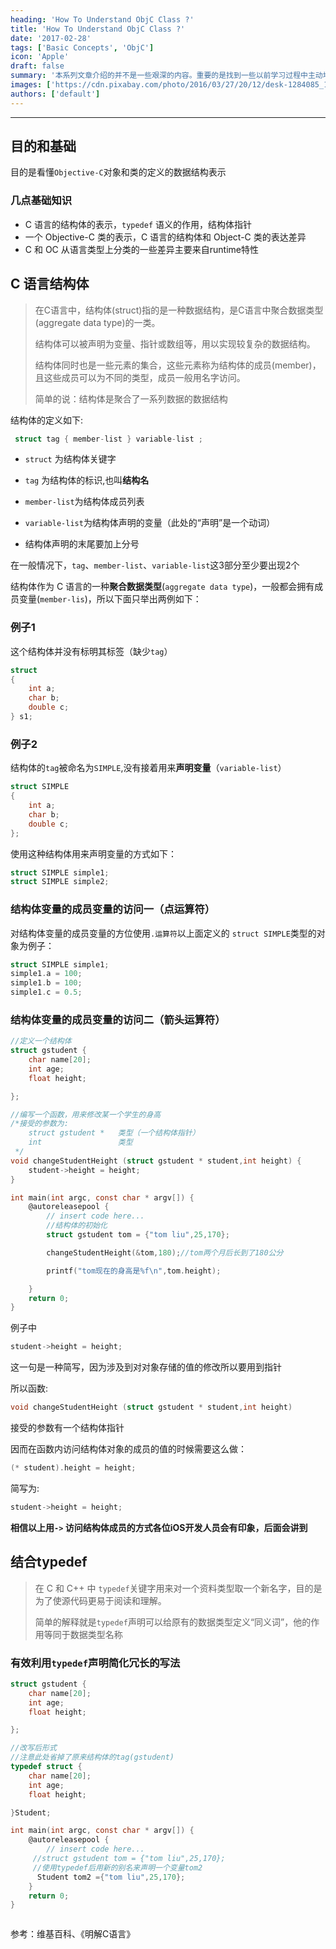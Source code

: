 ```yaml
---
heading: 'How To Understand ObjC Class ?'
title: 'How To Understand ObjC Class ?'
date: '2017-02-28'
tags: ['Basic Concepts', 'ObjC']
icon: 'Apple'
draft: false
summary: '本系列文章介绍的并不是一些艰深的内容。重要的是找到一些以前学习过程中主动地、被动地错误吸收的知识将它从脑中剔除，并理清其所给人带来的矛盾。但是还是有一个主线的，那就是正确理解 `Objective-C` 中的对象含义。'
images: ['https://cdn.pixabay.com/photo/2016/03/27/20/12/desk-1284085_1280.jpg']
authors: ['default']
---
```


---

## 目的和基础

目的是看懂`Objective-C`对象和类的定义的数据结构表示

### 几点基础知识

- C 语言的结构体的表示，`typedef` 语义的作用，结构体指针
- 一个 Objective-C 类的表示，C 语言的结构体和 Object-C 类的表达差异
- C 和 OC 从语言类型上分类的一些差异主要来自runtime特性

## C 语言结构体

> 在C语言中，结构体(struct)指的是一种数据结构，是C语言中聚合数据类型(aggregate data type)的一类。
>
> 结构体可以被声明为变量、指针或数组等，用以实现较复杂的数据结构。
>
> 结构体同时也是一些元素的集合，这些元素称为结构体的成员(member)，且这些成员可以为不同的类型，成员一般用名字访问。
>
> 简单的说：结构体是聚合了一系列数据的数据结构

结构体的定义如下:

```c
 struct tag { member-list } variable-list ;
```

- `struct` 为结构体关键字

- `tag` 为结构体的标识,也叫**结构名**

- `member-list`为结构体成员列表

- `variable-list`为结构体声明的变量（此处的“声明”是一个动词）
- 结构体声明的末尾要加上分号

在一般情况下，`tag`、`member-list`、`variable-list`这3部分至少要出现2个

结构体作为 C 语言的一种**聚合数据类型**(`aggregate data type`)，一般都会拥有成员变量(`member-lis`)，所以下面只举出两例如下：

### 例子1

这个结构体并没有标明其标签（缺少`tag`）

```c
struct
{
    int a;
    char b;
    double c;
} s1;
```

### 例子2

结构体的`tag`被命名为`SIMPLE`,没有接着用来**声明变量**（`variable-list`）

```c
struct SIMPLE
{
    int a;
    char b;
    double c;
};

```

使用这种结构体用来声明变量的方式如下：

```c
struct SIMPLE simple1;
struct SIMPLE simple2;

```

### 结构体变量的成员变量的访问一（点运算符）

对结构体变量的成员变量的方位使用`.运算符`以上面定义的 `struct SIMPLE`类型的对象为例子：

```c
struct SIMPLE simple1;
simple1.a = 100;
simple1.b = 100;
simple1.c = 0.5;

```

### 结构体变量的成员变量的访问二（箭头运算符）

```c
//定义一个结构体
struct gstudent {
    char name[20];
    int age;
    float height;

};

//编写一个函数，用来修改某一个学生的身高
/*接受的参数为:
    struct gstudent *   类型（一个结构体指针）
    int                 类型
 */
void changeStudentHeight (struct gstudent * student,int height) {
    student->height = height;
}

int main(int argc, const char * argv[]) {
    @autoreleasepool {
        // insert code here...
        //结构体的初始化
        struct gstudent tom = {"tom liu",25,170};

        changeStudentHeight(&tom,180);//tom两个月后长到了180公分

        printf("tom现在的身高是%f\n",tom.height);

    }
    return 0;
}

```

例子中

```c
student->height = height;
```

这一句是一种简写，因为涉及到对对象存储的值的修改所以要用到指针

所以函数:

```c
void changeStudentHeight (struct gstudent * student,int height)
```

接受的参数有一个结构体指针

因而在函数内访问结构体对象的成员的值的时候需要这么做：

```c
(* student).height = height;
```

简写为:

```c
student->height = height;
```

**相信以上用`->` 访问结构体成员的方式各位iOS开发人员会有印象，后面会讲到**

## 结合typedef

> 在 C 和 C++ 中 `typedef`关键字用来对一个资料类型取一个新名字，目的是为了使源代码更易于阅读和理解。
>
> 简单的解释就是`typedef`声明可以给原有的数据类型定义“同义词”，他的作用等同于数据类型名称

### 有效利用`typedef`声明简化冗长的写法

```c
struct gstudent {
    char name[20];
    int age;
    float height;

};

//改写后形式
//注意此处省掉了原来结构体的tag(gstudent)
typedef struct {
    char name[20];
    int age;
    float height;

}Student;

int main(int argc, const char * argv[]) {
    @autoreleasepool {
        // insert code here...
     //struct gstudent tom = {"tom liu",25,170};
     //使用typedef后用新的别名来声明一个变量tom2
      Student tom2 ={"tom liu",25,170};
    }
    return 0;
}



```

参考：维基百科、《明解C语言》
